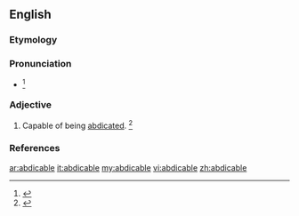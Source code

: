 ==English==

===Etymology===
{{suffix|abdicate|able}}

===Pronunciation===
* {{a|US}} {{IPA|/ˈæb.də.kə.bəl/}}<ref>{{R:RHCD|page=1}}</ref>

===Adjective===
{{en-adj}}

# Capable of being [[abdicated]]. {{defdate|Late 19<sup>th</sup> century.}}<ref>{{R:SOED5|page=1}}</ref>

===References===
<references/>

[[ar:abdicable]]
[[it:abdicable]]
[[my:abdicable]]
[[vi:abdicable]]
[[zh:abdicable]]